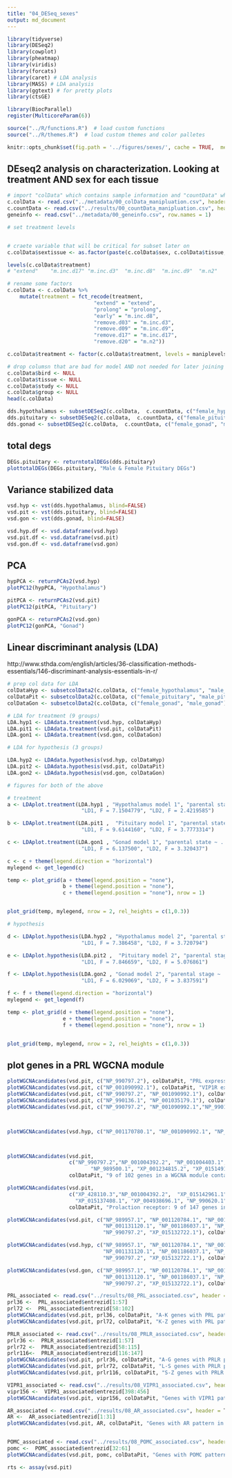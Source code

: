 ```yaml
---
title: "04_DESeq_sexes"
output: md_document
---
```


```r

library(tidyverse)
library(DESeq2)
library(cowplot)
library(pheatmap)
library(viridis)
library(forcats)
library(caret) # LDA analysis
library(MASS) # LDA analysis
library(ggtext) # for pretty plots
library(ctsGE)

library(BiocParallel)
register(MulticoreParam(6))

source("../R/functions.R")  # load custom functions 
source("../R/themes.R")  # load custom themes and color palletes

knitr::opts_chunk$set(fig.path = '../figures/sexes/', cache = TRUE,  message=F, comment=FALSE, warning=FALSE)
```

## DEseq2 analysis on characterization. Looking at treatment AND sex for each tissue

```r
# import "colData" which contains sample information and "countData" which contains read counts
c.colData <- read.csv("../metadata/00_colData_manipluation.csv", header = T, row.names = 1)
c.countData <- read.csv("../results/00_countData_manipluation.csv", header = T, row.names = 1)
geneinfo <- read.csv("../metadata/00_geneinfo.csv", row.names = 1)

# set treatment levels


# craete variable that will be critical for subset later on
c.colData$sextissue <- as.factor(paste(c.colData$sex, c.colData$tissue, sep = "_"))

levels(c.colData$treatment)
# "extend"    "m.inc.d17" "m.inc.d3"  "m.inc.d8"  "m.inc.d9"  "m.n2"      "prolong" 

# rename some factors
c.colData <- c.colData %>%
    mutate(treatment = fct_recode(treatment,
                            "extend" = "extend",
                            "prolong" = "prolong",
                            "early" = "m.inc.d8",
                            "remove.d03" = "m.inc.d3",
                            "remove.d09" = "m.inc.d9",
                            "remove.d17" = "m.inc.d17",
                            "remove.d20" = "m.n2"))

c.colData$treatment <- factor(c.colData$treatment, levels = maniplevels)

# drop columsn that are bad for model AND not needed for later joining
c.colData$bird <- NULL
c.colData$tissue <- NULL
c.colData$study <- NULL
c.colData$group <- NULL
head(c.colData)
```



```r
dds.hypothalamus <- subsetDESeq2(c.colData,  c.countData, c("female_hypothalamus","male_hypothalamus") )
dds.pituitary <- subsetDESeq2(c.colData,  c.countData, c("female_pituitary", "male_pituitary" ) )
dds.gonad <- subsetDESeq2(c.colData,  c.countData, c("female_gonad", "male_gonad") )
```


## total degs

```r
DEGs.pituitary <- returntotalDEGs(dds.pituitary)
plottotalDEGs(DEGs.pituitary, "Male & Female Pituitary DEGs")
```

## Variance stabilized data

```r
vsd.hyp <- vst(dds.hypothalamus, blind=FALSE) 
vsd.pit <- vst(dds.pituitary, blind=FALSE) 
vsd.gon <- vst(dds.gonad, blind=FALSE) 

vsd.hyp.df <- vsd.dataframe(vsd.hyp) 
vsd.pit.df <- vsd.dataframe(vsd.pit) 
vsd.gon.df <- vsd.dataframe(vsd.gon) 
```

## PCA

```r
hypPCA <- returnPCAs2(vsd.hyp)
plotPC12(hypPCA, "Hypothalamus")

pitPCA <- returnPCAs2(vsd.pit)
plotPC12(pitPCA, "Pituitary")

gonPCA <- returnPCAs2(vsd.gon)
plotPC12(gonPCA, "Gonad")
```


## Linear discriminant analysis (LDA)

http://www.sthda.com/english/articles/36-classification-methods-essentials/146-discriminant-analysis-essentials-in-r/


```r
# prep col data for LDA
colDataHyp <- subsetcolData2(c.colData, c("female_hypothalamus", "male_hypothalamus"))
colDataPit <- subsetcolData2(c.colData, c("female_pituitary", "male_pituitary"))
colDataGon <- subsetcolData2(c.colData, c("female_gonad", "male_gonad"))

# LDA for treatment (9 groups)
LDA.hyp1 <- LDAdata.treatment(vsd.hyp, colDataHyp)
LDA.pit1 <- LDAdata.treatment(vsd.pit, colDataPit)
LDA.gon1 <- LDAdata.treatment(vsd.gon, colDataGon)

# LDA for hypothesis (3 groups)

LDA.hyp2 <- LDAdata.hypothesis(vsd.hyp, colDataHyp)
LDA.pit2 <- LDAdata.hypothesis(vsd.pit, colDataPit)
LDA.gon2 <- LDAdata.hypothesis(vsd.gon, colDataGon)

```

```r

# figures for both of the above

# treatment
a <- LDAplot.treatment(LDA.hyp1 , "Hypothalamus model 1", "parental state ~ .  0.277 pred. acc.",
                        "LD1, F = 7.1504779", "LD2, F = 2.4219585")

b <- LDAplot.treatment(LDA.pit1 ,  "Pituitary model 1", "parental state ~ .  0.405 pred. acc.",
                        "LD1, F = 9.6144160", "LD2, F = 3.7773314")

c <- LDAplot.treatment(LDA.gon1 , "Gonad model 1", "parental state ~ .  has 0.297 pred. acc.",
                        "LD1, F = 6.137500", "LD2, F = 3.320437")

c <- c + theme(legend.direction = "horizontal")
mylegend <- get_legend(c)

temp <- plot_grid(a + theme(legend.position = "none"),
                  b + theme(legend.position = "none"),
                  c + theme(legend.position = "none"), nrow = 1)


plot_grid(temp, mylegend, nrow = 2, rel_heights = c(1,0.3))

# hypothesis

d <- LDAplot.hypothesis(LDA.hyp2 , "Hypothalamus model 2", "parental stage ~ .  0.432 pred. acc.",
                        "LD1, F = 7.386458", "LD2, F = 3.720794")

e <- LDAplot.hypothesis(LDA.pit2 ,  "Pituitary model 2", "parental stage ~ .  0.473 pred. acc.",
                        "LD1, F = 7.846659", "LD2, F = 5.076861")

f <- LDAplot.hypothesis(LDA.gon2 , "Gonad model 2", "parental stage ~ .  has 0.368 pred. acc.",
                        "LD1, F = 6.029069", "LD2, F = 3.837591")

f <- f + theme(legend.direction = "horizontal")
mylegend <- get_legend(f)

temp <- plot_grid(d + theme(legend.position = "none"),
                  e + theme(legend.position = "none"),
                  f + theme(legend.position = "none"), nrow = 1)


plot_grid(temp, mylegend, nrow = 2, rel_heights = c(1,0.3))
```

## plot genes in a  PRL WGCNA module

```r
plotWGCNAcandidates(vsd.pit, c("NP_990797.2"), colDataPit, "PRL expression, Pituitary")
plotWGCNAcandidates(vsd.pit, c("NP_001090992.1"), colDataPit, "VIP1R expression, Pituitary")
plotWGCNAcandidates(vsd.pit, c("NP_990797.2", "NP_001090992.1"), colDataPit, "PRL & VIP1R expression, Pituitary")
plotWGCNAcandidates(vsd.pit, c("NP_990136.1", "NP_001035179.1"), colDataPit, "TH & AR expression, Pituitary")
plotWGCNAcandidates(vsd.pit, c("NP_990797.2", "NP_001090992.1","NP_990136.1", "NP_001035179.1", "NP_001026269.1"), colDataPit, "PRL, PRLR, VIP1R, POMC, TH & AR expression, Pituitary")



plotWGCNAcandidates(vsd.hyp, c("NP_001170780.1", "NP_001090992.1", "NP_001014970.1"), colDataHyp, "VIP expression, Hypothalamus")



plotWGCNAcandidates(vsd.pit,
                    c("NP_990797.2","NP_001004392.2", "NP_001004403.1", "NP_001006255.2", "NP_001006274.1",
                           "NP_989500.1", "XP_001234815.2", "XP_015149152.1", "XP_416110.5"),
                    colDataPit, "9 of 102 genes in a WGCNA module containting Prolactin")

plotWGCNAcandidates(vsd.pit,
                    c("XP_428110.3","NP_001004392.2",  "XP_015142961.1", "XP_015139636.1",
                      "XP_015137408.1", "XP_004938696.1", "NP_990620.1", "NP_001170793.2", "NP_001026250.1"),
                    colDataPit, "Prolaction receptor: 9 of 147 genes in a WGCNA module containting PRLR")

plotWGCNAcandidates(vsd.pit, c("NP_989957.1", "NP_001120784.1", "NP_001120786.1",
                               "NP_001131120.1", "NP_001186037.1", "NP_989871.1",
                               "NP_990797.2", "XP_015132722.1"), colDataPit, "Pitutary: CISH, SOCS, PRL, PRLR")

plotWGCNAcandidates(vsd.hyp, c("NP_989957.1", "NP_001120784.1", "NP_001120786.1",
                               "NP_001131120.1", "NP_001186037.1", "NP_989871.1",
                               "NP_990797.2", "XP_015132722.1"), colDataHyp, "Hypothalamus: CISH, SOCS, PRL, PRLR")

plotWGCNAcandidates(vsd.gon, c("NP_989957.1", "NP_001120784.1", "NP_001120786.1",
                               "NP_001131120.1", "NP_001186037.1", "NP_989871.1",
                               "NP_990797.2", "XP_015132722.1"), colDataGon, "Gonad: CISH, SOCS, PRL, PRLR")
```

```r
PRL_associated <- read.csv("../results/08_PRL_associated.csv", header = T)
prl36 <-  PRL_associated$entrezid[1:57]
prl72 <-  PRL_associated$entrezid[58:102]
plotWGCNAcandidates(vsd.pit, prl36, colDataPit, "A-K genes with PRL pattern in the pituitary")
plotWGCNAcandidates(vsd.pit, prl72, colDataPit, "K-Z genes with PRL pattern in the pituitary")

PRLR_associated <- read.csv("../results/08_PRLR_associated.csv", header = T)
prlr36 <-  PRLR_associated$entrezid[1:57]
prlr72 <-  PRLR_associated$entrezid[58:115]
prlr116<-  PRLR_associated$entrezid[116:147]
plotWGCNAcandidates(vsd.pit, prlr36, colDataPit, "A-G genes with PRLR pattern in the pituitary")
plotWGCNAcandidates(vsd.pit, prlr72, colDataPit, "L-S genes with PRLR pattern in the pituitary")
plotWGCNAcandidates(vsd.pit, prlr116, colDataPit, "S-Z genes with PRLR pattern in the pituitary")

VIPR1_associated <- read.csv("../results/08_VIPR1_associated.csv", header = T)
vipr156 <-  VIPR1_associated$entrezid[398:456]
plotWGCNAcandidates(vsd.pit, vipr156, colDataPit, "Genes with VIPR1 pattern in the pituitary")

AR_associated <- read.csv("../results/08_AR_associated.csv", header = T)
AR <-  AR_associated$entrezid[1:31]
plotWGCNAcandidates(vsd.pit, AR, colDataPit, "Genes with AR pattern in the pituitary")


POMC_associated <- read.csv("../results/08_POMC_associated.csv", header = T)
pomc <-  POMC_associated$entrezid[32:61]
plotWGCNAcandidates(vsd.pit, pomc, colDataPit, "Genes with POMC pattern in the pituitary")

```

```r
rts <- assay(vsd.pit)
```
